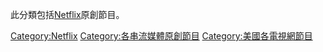 此分類包括[[Netflix|Netflix]]原創節目。

[[Category:Netflix|Category:Netflix]]
[[Category:各串流媒體原創節目|Category:各串流媒體原創節目]]
[[Category:美國各電視網節目|Category:美國各電視網節目]]